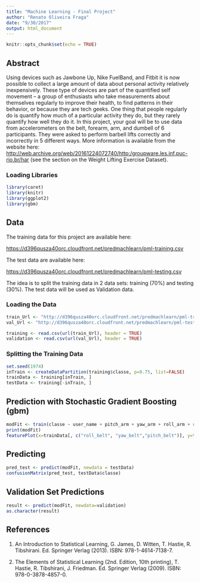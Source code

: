 ```yaml
---
title: "Machine Learning - Final Project"
author: "Renato Oliveira Fraga"
date: "9/30/2017"
output: html_document
---
```


```r
knitr::opts_chunk$set(echo = TRUE)
```

## Abstract

Using devices such as Jawbone Up, Nike FuelBand, and Fitbit it is now possible to collect a large amount of data about personal activity relatively inexpensively. These type of devices are part of the quantified self movement – a group of enthusiasts who take measurements about themselves regularly to improve their health, to find patterns in their behavior, or because they are tech geeks. One thing that people regularly do is quantify how much of a particular activity they do, but they rarely quantify how well they do it. In this project, your goal will be to use data from accelerometers on the belt, forearm, arm, and dumbell of 6 participants. They were asked to perform barbell lifts correctly and incorrectly in 5 different ways. More information is available from the website here: <http://web.archive.org/web/20161224072740/http:/groupware.les.inf.puc-rio.br/har> (see the section on the Weight Lifting Exercise Dataset).

### Loading Libraries

```r
library(caret)
library(knitr)
library(ggplot2)
library(gbm)
```

## Data

The training data for this project are available here:

<https://d396qusza40orc.cloudfront.net/predmachlearn/pml-training.csv>

The test data are available here:

<https://d396qusza40orc.cloudfront.net/predmachlearn/pml-testing.csv>

The idea is to split the training data in 2 data sets: training (70%) and testing (30%). The test data will be used as Validation data.

### Loading the Data

```r
train_Url <- "http://d396qusza40orc.cloudfront.net/predmachlearn/pml-training.csv"
val_Url <- "http://d396qusza40orc.cloudfront.net/predmachlearn/pml-testing.csv"

training <- read.csv(url(train_Url), header = TRUE)
validation <- read.csv(url(val_Url), header = TRUE)
```

### Splitting the Training Data

```r
set.seed(1974)
inTrain <- createDataPartition(training$classe, p=0.75, list=FALSE)
trainData <- training[inTrain, ]
testData <- training[-inTrain, ]
```

## Prediction with Stochastic Gradient Boosting (gbm)

```r
modFit <- train(classe ~ user_name + pitch_arm + yaw_arm + roll_arm + roll_belt + pitch_belt + yaw_belt + gyros_belt_x + gyros_belt_y + gyros_belt_z + accel_belt_x + accel_belt_y + accel_belt_z + magnet_belt_x + magnet_belt_y + magnet_belt_z + gyros_arm_x + gyros_arm_y + gyros_arm_z + accel_arm_x + accel_arm_y + accel_arm_z + magnet_arm_x + magnet_arm_y + magnet_arm_z + roll_dumbbell + pitch_dumbbell + yaw_dumbbell, method="gbm", data=trainData, verbose=FALSE)
print(modFit)
featurePlot(x=trainData[, c("roll_belt", "yaw_belt","pitch_belt")], y=trainData$classe, plot = "pairs" )
```

## Predicting

```r
pred_test <- predict(modFit, newdata = testData)
confusionMatrix(pred_test, testData$classe)

```
## Validation Set Predictions
```r
result <- predict(modFit, newdata=validation)
as.character(result)
```

## References

1. An Introduction to Statistical Learning, G. James, D. Witten, T. Hastie, R. Tibshirani. Ed. Springer Verlag (2013). ISBN: 978-1-4614-7138-7.

2. The Elements of Statistical Learning (2nd. Edition, 10th printing), T. Hastie, R. Tibshirani, J. Friedman. Ed. Springer Verlag (2009). ISBN: 978-0-3878-4857-0.
